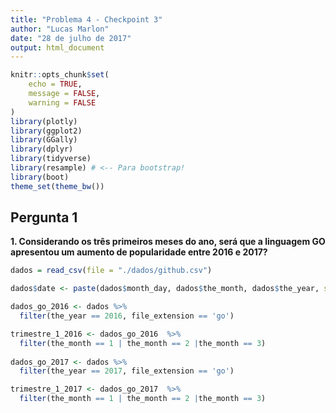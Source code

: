 ```yaml
---
title: "Problema 4 - Checkpoint 3"
author: "Lucas Marlon"
date: "28 de julho de 2017"
output: html_document
---
```


```r
knitr::opts_chunk$set(
	echo = TRUE,
	message = FALSE,
	warning = FALSE
)
library(plotly)
library(ggplot2)
library(GGally)
library(dplyr)
library(tidyverse)
library(resample) # <-- Para bootstrap!
library(boot) 
theme_set(theme_bw())
```

## Pergunta 1

**1. Considerando os três primeiros meses do ano, será que a linguagem GO apresentou um aumento de popularidade entre 2016 e 2017?**

```r
dados = read_csv(file = "./dados/github.csv") 

dados$date <- paste(dados$month_day, dados$the_month, dados$the_year, sep = "-")

dados_go_2016 <- dados %>% 
  filter(the_year == 2016, file_extension == 'go')

trimestre_1_2016 <- dados_go_2016  %>%
  filter(the_month == 1 | the_month == 2 |the_month == 3)
  
dados_go_2017 <- dados %>% 
  filter(the_year == 2017, file_extension == 'go')

trimestre_1_2017 <- dados_go_2017  %>%
  filter(the_month == 1 | the_month == 2 |the_month == 3)

```

